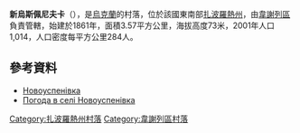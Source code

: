 {{coord|47|3|0|N|35|1|51|E|scale:100000|display=title}}

'''新烏斯佩尼夫卡'''（{{lang-uk|Новоуспенівка}}），是[[烏克蘭|烏克蘭]]的村落，位於該國東南部[[扎波羅熱州|扎波羅熱州]]，由[[韋謝列區|韋謝列區]]負責管轄，始建於1861年，面積3.57平方公里，海拔高度73米，2001年人口1,014，人口密度每平方公里284人。

==參考資料==
*[http://w1.c1.rada.gov.ua/pls/z7502/A005?rdat1=09.05.2011&rf7571=12039 Новоуспенівка]{{dead link|date=2018年3月 |bot=InternetArchiveBot |fix-attempted=yes }}
* [http://weather.in.ua/ua/zaporozhskaja/18292 Погода в селі Новоуспенівка] {{Wayback|url=http://weather.in.ua/ua/zaporozhskaja/18292 |date=20111220144616 }}

[[Category:扎波羅熱州村落|Category:扎波羅熱州村落]]
[[Category:韋謝列區村落|Category:韋謝列區村落]]


{{Zaporizhia-geo-stub}}